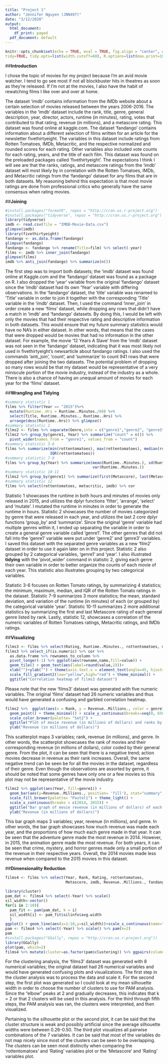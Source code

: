 ```yaml
---
title: "Project 1"
author: "Jennifer Nguyen (JNN497)"
date: "3/12/2020"
output:
  html_document:
    df_print: paged
  pdf_document: default
---
```


```r
knitr::opts_chunk$set(echo = TRUE, eval = TRUE, fig.align = "center", warning = F, message = F,
tidy=TRUE, tidy.opts=list(width.cutoff=60), R.options=list(max.print=100))
```


##**Introduction**

I chose the topic of movies for my project because I'm an avid movie watcher. I tend to go see most if not all blockbuster hits in theatres as soon as they're released. If I'm not at the movies, I also have the habit of rewatching films I like over and over at home. 

The dataset 'imdb' contains information from the IMDb website about a certain selection of movies released between the years 2006-2016.  The variables in the 'imdb' dataset include the rank, title, genre, general description, year, director, actors, runtime (in minutes), rating, votes that contributed to that rating, revenue (in millions), and a metascore rating. This dataset was found online at kaggle.com. The dataset 'fandango' contains information about a different selection of films written for an article for the newsletter fivethirtyeight. The variables in this dataset include ratings from Rotten Tomatoes, IMDb, Metacritic, and the respective normalized and rounded scores for each rating. Other variables also included vote counts for each rating, years, and the title of each film. This dataset was found on the preloaded packages called 'fivethirtyeight'. The expectations I think I will see are that the ranks, ratings, and metascore ratings from the 'imdb' dataset will most likely by in correlation with the Rotten Tomatoes, IMDb, and Metacritic ratings from the 'fandango' dataset for any films that are in both datasets. My reasoning behind this expectation is that most movie ratings are done from professional critics who generally have the same consensus when rating movies. 

##**Joining**
``` R
#install.packages("formatR", repos = "http://cran.us.r-project.org")
#install.packages("tidyverse", repos = "http://cran.us.r-project.org")
library(tidyverse)
imdb <- read.csv(file = "IMDB-Movie-Data.csv")
glimpse(imdb)
library(fivethirtyeight)
fandango <- as.data.frame(fandango)
glimpse(fandango)
fandango <- fandango %>% rename(Title=film) %>% select(-year)
films <- imdb %>% inner_join(fandango)
glimpse(films)
imdb %>% anti_join(fandango) %>% summarize(n())
``` 

The first step was to import both datasets; the 'imdb' dataset was found online at Kaggle.com and the 'fandango' dataset was found as a package on R. I also dropped the 'year' variable from the original 'fandango' dataset since the 'imdb' dataset had its own 'Year' variable with differing observations. In the 'fandango' dataset, the 'title' variable was renamed to 'Title' variable in order to join it together with the corresponding 'Title' variable in the 'imdb' dataset. Then, I used the command 'inner_join' in order create a new 'films' dataset, while dropping any rows that didn't have a match in 'imdb' and 'fandango' datasets. By doing this, I would be left with only the movies that had their respective rating and descriptive information in both datasets. This would ensure that my future summary statistics would have no NA's in either dataset. In other words, that means that the cases that were dropped would be movies that had no information in the other dataset. For example, the movie '12 Years A Slave' from the 'imdb' dataset was not seen in the 'fandango' dataset, indicating that it was most likely not used in fivethirtyeight's newsarticle about fandango ratings. I also used the commands 'anti_join', 'count', and 'summarize' to count 941 rows that were dropped after joining the two datasets. The potential problem of dropping so many rows would be that my dataset would be representative of a very miniscule portion of the movie industry, instead of the industry as a whole. There is also a chance of having an unequal amount of movies for each year for the 'films' dataset. 

   

##**Wrangling and Tidying**
```R
#summary statistic 1
films %>% filter(Year == "2015")%>% 
  mutate(Runtime..Hrs = Runtime..Minutes./60) %>%
  select(Title, Runtime..Minutes., Runtime..Hrs) %>%
  arrange(desc(Runtime..Hrs)) %>% glimpse()
#summary statistic 2
films2 <- films %>% separate(Genre,into = c("genre1","genre2", "genre3"), sep= ",") 
films2 %>% group_by(genre1, Year) %>% summarize("count" = n()) %>%
  pivot_wider(names_from = "genre1", values_from = "count")
#summary statistic 3-6
films %>% summarize(min(rottentomatoes), max(rottentomatoes), median(rottentomatoes),
                    IQR(rottentomatoes))
#summary statistic 7-9
films %>% group_by(Year) %>% summarize(mean(Runtime..Minutes.), sd(Runtime..Minutes.),
                                       var(Runtime..Minutes.))
#summary statistic 10-11
films2 %>% group_by(genre1) %>% summarize(first(Metascore), last(Metascore))
#summary statistic 12
films %>% select(rottentomatoes, metacritic, imdb) %>% cor

```

Statistic 1 showcases the runtime in both hours and minutes of movies only released in 2015, and utilizes the dplyr functions 'filter', 'arrange', 'select' and 'mutate'. I mutated the runtime in minutes in order to generate the runtime in hours. Statistic 2 showcases the number of movies categorized by genre that were released in each year, and utilizes the last 2 core dplyr functions 'group_by' and 'summarize'. Since the original 'genre' variable had multiple genres within it, I ended up separating the variable in order to create a general genre variable called 'genre1'. The other genres that did not fall into the 'genre1' variable were put under 'genre2' and 'genre3' variables. I saved this dataset with the separated genre variables as a new 'film2' dataset in order to use it again later on in this project. Statistic 2 also grouped by 2 categorical variables, 'genre1' and 'year'. I also illustrated **tidying** with the 'pivot_wider' command in statistic 2, giving each genre their own variable in order to better organize the counts of each movie of each year. This statistic also illustrates grouping by two categorical variables.


Statistic 3-6 focuses on Rotten Tomato ratings, by summarizing 4 statistics; the minimum, maximum, median, and IQR of the Rotten Tomato ratings in the dataset. Statistic 7-9 summarizes 3 more statistics; the mean, standard deviation, and variation of the runtime (in minutes) of each (or grouped by) the categorical variable 'year'. Statistic 10-11 summarizes 2 more additional statistics by summarizing the first and last Metascore rating of each general genre listed by rank. Lastly, statistic 12, showcases a correlation of the numeric variables of Rotten Tomatoes ratings, Metacritic ratings, and IMDb ratings.

##**Visualizing**
``` R
films3 <- films %>% select(Rating, Runtime..Minutes., rottentomatoes, metacritic, imdb)
films3 %>% select_if(is.numeric) %>% cor %>%
  as.data.frame %>% rownames_to_column %>% 
  pivot_longer(-1) %>% ggplot(aes(rowname,name,fill=value)) +
  geom_tile() + geom_text(aes(label=round(value,2)))+
  xlab("")+ylab("") + theme(axis.text.x = element_text(angle=45, hjust=1)) + 
  scale_fill_gradient2(low="yellow",high="red") + theme_minimal() + 
  ggtitle("Correlation heatmap of films3 dataset")
```
Please note that the new 'films3' dataset was generated with five numeric variables. The original 'films' dataset had 26 numeric variables and thus would have generated a confusing and garbled correlation heatmap. 



``` R
films2 %>%  ggplot(aes(x = Rank, y = Revenue..Millions., color = genre1)) +
  geom_point() + theme_minimal() + scale_y_continuous(breaks=seq(0, 650, 100)) + 
  scale_color_brewer(palette= "Set2") +
  ggtitle("Plot of movie revenue (in millions of dollars) and ranks by genre") +
  ylab("Revenue (in millions of dollars)") 
```

This scatterplot maps 3 variables; rank, revenue (in millions), and genre. In other words, the scatterplot showcases the rank of movies and their corresponding revenue (in millions of dollars), color coded by their general genre. From the plot, it can be seen that there is a negative trend; action movies decrease in revenue as their rank increases. Overall, the same negative trend can be seen be for all the movies in the dataset, regardless of their genre. Even though the observations are assorted by genre, it should be noted that some genres have only one or a few movies so this plot may not be representative of the movie industry. 



``` R
films2 %>% ggplot(aes(Year, fill=genre1)) +
  geom_bar(aes(y=Revenue..Millions., position= 'fill'), stat="summary", fun.y="mean") +
  scale_fill_brewer(palette= "Pastel1") + theme_light() + 
  scale_x_continuous(breaks = c(2014, 2015)) +
  ggtitle("Bar graph of movie revenue (in millions of dollars) of each genre by year") +
  ylab("Revenue (in millions of dollars)")
```

This bar graph maps 3 variables; year, revenue (in millions), and genre. In other words, the bar graph showcases how much revenue was made each year, and the proportions of how much each genre made in that year. It can be seen that the adventure genre made the most revenue in 2014. However, in 2015, the animation genre made the most revenue. For both years, it can be seen that crime, mystery, and horror genres made only a small portion of the revenue in their respective years. Overall, the 2014 movies made less revenue when compared to the 2015 movies in this dataset.


##**Dimensionality Reduction**
```R
films4 <- films %>% select(Year, Rank, Rating, rottentomatoes, 
                           Metascore, imdb, Revenue..Millions., fandango_stars)

library(cluster)
pam_dat <- films4 %>% select(-Year) %>% scale()
sil_width<-vector() 
for(i in 2:10){
  pam_fit <- pam(pam_dat, k = i)
  sil_width[i] <- pam_fit$silinfo$avg.width 
  } 
ggplot() + geom_line(aes(x=1:10,y=sil_width))+scale_x_continuous(name="k",breaks=1:10)
pam <- films4 %>% select(-Year) %>% scale() %>% pam(k=2)
pam
#install.packages("GGally", repos = "http://cran.us.r-project.org"))
library(GGally)
plot(pam, which=2)
films4 %>% mutate(cluster=as.factor(pam$clustering)) %>% ggpairs(columns = 2:8, aes(color=cluster))
```


For the clustering analysis, the 'films3' dataset was generated with 8 numerical variables; the original dataset had 26 numerical variables and would have generated  confusing plots and visualizations. The first step in the cluster analysis was to process the data and scale it. For the second step, the first plot was generated so I could look at my mean silhouette width in order to choose the number of clusters to use for PAM analysis. Since the "elbow" peaks at 2 and gradually decreases, this indicates that k = 2 or that 2 clusters will be used in this analysis. For the third through fifth steps, the PAM analysis was ran, the clusters were interpreted, and then visualized. 

Pertaining to the silhouette plot or the second plot, it can be said that the cluster structure is weak and possibly artificial since the average silhouette widths were between 0.26-0.50. The third plot visualizes all pairwise combinations of the 7 variables. It can be said that  most of the variables do not map nicely since most of the clusters can be seen to be overlapping. The clusters can be seen most distinctly when comparing the 'rottentomatoes' and 'Rating' variables plot or the 'Metascore' and 'Rating' variables plot. 
